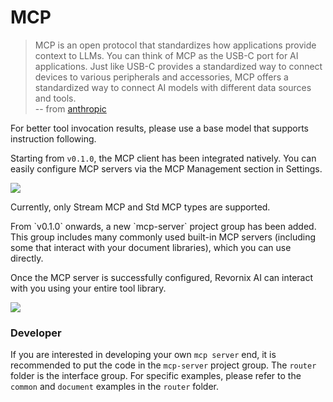 
# MCP

> MCP is an open protocol that standardizes how applications provide context to LLMs. You can think of MCP as the USB-C port for AI applications. Just like USB-C provides a standardized way to connect devices to various peripherals and accessories, MCP offers a standardized way to connect AI models with different data sources and tools.  
> -- from [anthropic](https://docs.anthropic.com/zh-CN/docs/agents-and-tools/mcp)

<Callout type="warning">
For better tool invocation results, please use a base model that supports instruction following.
</Callout>

Starting from `v0.1.0`, the MCP client has been integrated natively. You can easily configure MCP servers via the MCP Management section in Settings.

![](https://qingyon-revornix-public.oss-cn-beijing.aliyuncs.com/images/202506022228803.png)

Currently, only Stream MCP and Std MCP types are supported.

<Callout>
From `v0.1.0` onwards, a new `mcp-server` project group has been added. This group includes many commonly used built-in MCP servers (including some that interact with your document libraries), which you can use directly.
</Callout>

Once the MCP server is successfully configured, Revornix AI can interact with you using your entire tool library.

![](https://qingyon-revornix-public.oss-cn-beijing.aliyuncs.com/images/202506022228804.png)


### Developer

If you are interested in developing your own `mcp server` end, it is recommended to put the code in the `mcp-server` project group. The `router` folder is the interface group. For specific examples, please refer to the `common` and `document` examples in the `router` folder.